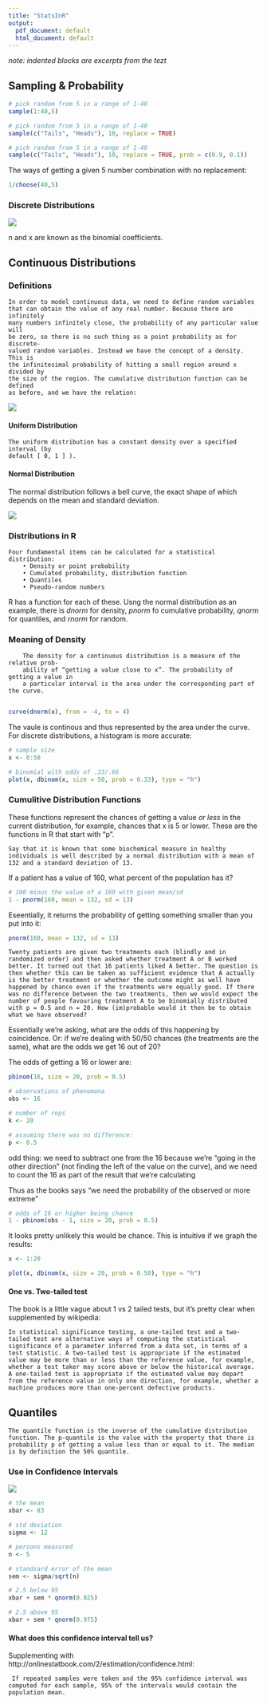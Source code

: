 ---
title: "StatsInR"
output:
  pdf_document: default
  html_document: default
---

*note: indented blocks are excerpts from the tezt*

## Sampling & Probability

```{R Random Sampling - No replacement}

# pick random from 5 in a range of 1-40
sample(1:40,5)
```

```{R Random Sampling - With Replacement}

# pick random from 5 in a range of 1-40
sample(c("Tails", "Heads"), 10, replace = TRUE)
```


```{R Random Sampling - With Replacement, Custom Odds}

# pick random from 5 in a range of 1-40
sample(c("Tails", "Heads"), 10, replace = TRUE, prob = c(0.9, 0.1))
```


The ways of getting a given 5 number combination with no replacement:
```{R}

1/choose(40,5)
```

### Discrete Distributions

![](img/discrete.png)

n and x are known as the binomial coefficients.

## Continuous Distributions 

### Definitions

    In order to model continuous data, we need to define random variables
    that can obtain the value of any real number. Because there are infinitely
    many numbers infinitely close, the probability of any particular value will
    be zero, so there is no such thing as a point probability as for discrete-
    valued random variables. Instead we have the concept of a density. This is
    the infinitesimal probability of hitting a small region around x divided by
    the size of the region. The cumulative distribution function can be defined
    as before, and we have the relation:


![](img/continous.png)

#### Uniform Distribution

    The uniform distribution has a constant density over a specified interval (by
    default [ 0, 1 ] ).
    
#### Normal Distribution

The normal distribution follows a bell curve, the exact shape of which depends on the mean and standard deviation.

![](img/normal.png)

### Distributions in R

    Four fundamental items can be calculated for a statistical distribution:
        • Density or point probability
        • Cumulated probability, distribution function
        • Quantiles
        • Pseudo-random numbers

R has a function for each of these. Usng the normal distribution as an example, there is *dnorm* for density, *pnorm* fo cumulative probability, *qnorm* for quantiles, and *rnorm* for random.


### Meaning of Density

        The density for a continuous distribution is a measure of the relative prob-
        ability of “getting a value close to x”. The probability of getting a value in
        a particular interval is the area under the corresponding part of the curve.
        
```{R Visualization of Normal Distribution}

curve(dnorm(x), from = -4, to = 4)
```

The vaule is continous and thus represented by the area under the curve. For discrete distributions, a histogram is more accurate:

```{R Binomial Histogram}

# sample size
x <- 0:50

# binomial with odds of .33/.66
plot(x, dbinom(x, size = 50, prob = 0.33), type = "h")
```


### Cumulitive Distribution Functions

These functions represent the chances of getting a value *or less* in the current distribution, for example, chances that x is 5 or lower. These are the functions in R that start with "p".

    Say that it is known that some biochemical measure in healthy individuals is well described by a normal distribution with a mean of 132 and a standard deviation of 13.

If a patient has a value of 160, what percent of the population has it?

```{R Patient Value}

# 100 minus the value of a 160 with given mean/sd
1 - pnorm(160, mean = 132, sd = 13)
```

Eseentially, it returns the probability of getting something smaller than you put into it:

```{R pnorm}

pnorm(160, mean = 132, sd = 13)
```

    Twenty patients are given two treatments each (blindly and in randomized order) and then asked whether treatment A or B worked better. It turned out that 16 patients liked A better. The question is then whether this can be taken as sufficient evidence that A actually is the better treatment or whether the outcome might as well have happened by chance even if the treatments were equally good. If there was no difference between the two treatments, then we would expect the number of people favouring treatment A to be binomially distributed with p = 0.5 and n = 20. How (im)probable would it then be to obtain what we have observed?

Essentially we're asking, what are the odds of this happening by coincidence. Or:
if we're dealing with 50/50 chances (the treatments are the same), what are the odds we get 16 out of 20?

The odds of getting a 16 or lower are:

```{R 16 or lower}

pbinom(16, size = 20, prob = 0.5)
```

```{R Odds of Coincidence Setup}

# observations of phenomona
obs <- 16

# number of reps
k <- 20

# assuming there was no difference:
p <- 0.5
```

odd thing: we need to subtract one from the 16 because we're "going in the other direction" (not finding the left of the value on the curve), and we need to count the 16 as part of the result that we're calculating

Thus as the books says "we need the probability of the observed or more extreme"

```{R Odds of Coincidence}

# odds of 16 or higher being chance
1 - pbinom(obs - 1, size = 20, prob = 0.5)
```

It looks pretty unlikely this would be chance. This is intuitive if we graph the results:

```{R}

x <- 1:20

plot(x, dbinom(x, size = 20, prob = 0.50), type = "h")
```


#### One vs. Two-tailed test

The book is a little vague about 1 vs 2 tailed tests, but it's pretty clear when supplemented by wikipedia:

    In statistical significance testing, a one-tailed test and a two-tailed test are alternative ways of computing the statistical significance of a parameter inferred from a data set, in terms of a test statistic. A two-tailed test is appropriate if the estimated value may be more than or less than the reference value, for example, whether a test taker may score above or below the historical average. A one-tailed test is appropriate if the estimated value may depart from the reference value in only one direction, for example, whether a machine produces more than one-percent defective products.

## Quantiles

    The quantile function is the inverse of the cumulative distribution function. The p-quantile is the value with the property that there is probability p of getting a value less than or equal to it. The median is by definition the 50% quantile.

### Use in Confidence Intervals

![](img/95ci.png)


```{R Calculations of 95% Confidence Intervals}

# the mean
xbar <- 83

# std deviation
sigma <- 12

# persons measured
n <- 5

# standsard error of the mean
sem <- sigma/sqrt(n)

# 2.5 below 95
xbar + sem * qnorm(0.025)

# 2.5 above 95
xbar + sem * qnorm(0.975)
```


#### What does this confidence interval tell us?

Supplementing with http://onlinestatbook.com/2/estimation/confidence.html:

     If repeated samples were taken and the 95% confidence interval was computed for each sample, 95% of the intervals would contain the population mean.



